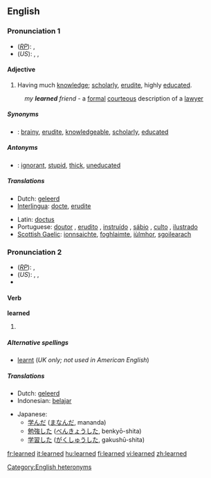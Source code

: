 ==English==

{{rank|instead|giving|presence|657|learned|minutes|appear|thoughts}}

===Pronunciation 1===
*(''[[RP]]''): {{IPA|/ˈlɜːnɪd/}}, {{SAMPA|/"l3:nId/}}
*(''US''): {{AHD|lûrʹnĭd}}, {{IPA|/"lɝnɪd/}}, {{SAMPA|/"l3`nId/}}<!--Note: pronunciation may vary with US accents-->

====Adjective====
{{en-adj}}

# Having much [[knowledge]]; [[scholarly]], [[erudite]], highly [[educated]].
:''my '''learned''' friend'' - a [[formal]] [[courteous]] description of a [[lawyer]]

=====Synonyms=====
*{{italbrac|having much knowledge}}: [[brainy]], [[erudite]], [[knowledgeable]], [[scholarly]], [[educated]]


=====Antonyms=====
*{{italbrac|having much knowledge}}: [[ignorant]], [[stupid]], [[thick]], [[uneducated]]

=====Translations=====
{{trans-top|having much knowledge}}
*Dutch: [[geleerd]]
*[[Interlingua]]: [[docte]], [[erudite#Interlingua|erudite]]
{{trans-mid}}
*Latin: [[doctus]]
*Portuguese: [[doutor]] {{m}}, [[erudito]] {{m}}, [[instruído]] {{m}}, [[sábio]] {{m}}, [[culto]] {{m}}, [[ilustrado]] {{m}}
*[[Scottish Gaelic]]: [[ionnsaichte]], [[foghlaimte]], [[iùlmhor]], [[sgoilearach]]
{{trans-bottom}}

===Pronunciation 2===
*(''[[RP]]''): {{IPA|/lɜːnd/}}, {{SAMPA|/l3:nd/}}
*(''US''): {{AHD|lûrnd}}, {{IPA|/lɝnd/}}, {{SAMPA|/l3`nd/}}
*{{audio|en-us-learned.ogg|Audio (US)}}

====Verb====
'''learned'''

# {{past of|[[learn]]}}

=====Alternative spellings=====
*[[learnt]] (''UK only; not used in American English'')

=====Translations=====
{{rfc-trans}}
{{trans-top|Translations to be checked}}
*Dutch: [[geleerd]]
*Indonesian: [[ajar|belajar]]
{{trans-mid}}
*Japanese:
** [[学んだ]] ([[まなんだ]], mananda)
** [[勉強]]した ([[べんきょう]]した, benkyō-shita)
** [[学習]]した ([[がくしゅう]]した, gakushū-shita)
{{trans-bottom}}

[[Category:English heteronyms]]

[[fr:learned]]
[[it:learned]]
[[hu:learned]]
[[fi:learned]]
[[vi:learned]]
[[zh:learned]]